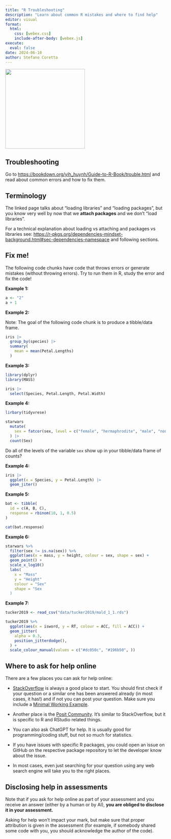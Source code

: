 ```yaml
---
title: "R Troubleshooting"
description: "Learn about common R mistakes and where to find help"
editor: visual
format: 
  html:
    css: [webex.css]
    include-after-body: [webex.js]
execute: 
  eval: false
date: 2024-06-10
author: Stefano Coretta
---
```


[![](/img/troubleshooting.png){fig-align="center" width="250"}](https://www.flaticon.com/free-icons/troubleshooting)

## Troubleshooting

Go to <https://bookdown.org/yih_huynh/Guide-to-R-Book/trouble.html> and read about common errors and how to fix them.

::: callout-warning
## Terminology

The linked page talks about "loading libraries" and "loading packages", but you know very well by now that we **attach packages** and we don't "load libraries".

For a technical explanation about loading vs attaching and packages vs libraries see: <https://r-pkgs.org/dependencies-mindset-background.html#sec-dependencies-namespace> and following sections.
:::

## Fix me!

The following code chunks have code that throws errors or generate mistakes (without throwing errors). Try to run them in R, study the error and fix the code!

**Example 1:**

```r
a <- "2"
a + 1
```

**Example 2:**

Note: The goal of the following code chunk is to produce a tibble/data frame.

```r
iris |>
  group_by(species) |>
  summary(
    mean = mean(Petal.Lengths)
  )
```

**Example 3:**

```r
library(dplyr)
library(MASS)

iris |> 
  select(Species, Petal.Length, Petal.Width)
```

**Example 4:**

```r
lirbary(tidyvrese)

starwars
  mutate(
    sex = fatcor(sex, level = c("female", "hermaphrodite", "male", "none"))
  ) |> 
  count(Sex)
```

Do all of the levels of the variable `sex` show up in your tibble/data frame of counts?

**Example 4:**

```r
iris |> 
  ggplot(x = Species, y = Petal.Length) |> 
  geom_jiter()
```

**Example 5:**

```r
bat <- tibble(
  id = c(A, B, C),
  response = rbinom(10, 1, 0.5)
)

cat(bat.response)
```

**Example 6:**

```r
starwars %>% 
  filter(sex != is.na(sex)) %>% 
  ggplot(aes(x = mass, y = height, colour = sex, shape = sex) +
  geom_point() +
  scale_x_log10()
  labs(
    x = "Mass"
    y = "Height"
    colour = "Sex"
    shape = "Sex
  )
```

**Example 7:**

```r
tucker2019 <- read_csv("data/tucker2019/mald_1_1.rds")

tucker2019 %>% 
  ggplot(aes(x = isword, y = RT, colour = ACC, fill = ACC)) +
  geom_jitter(
    alpha = 0.3,
    position_jitterdodge(),
  ) +
  scale_colour_manual(values = c("#dc050c", "#196b50", ))
```

## Where to ask for help online

There are a few places you can ask for help online:

-   [StackOverflow](https://stackoverflow.com) is always a good place to start. You should first check if your question or a similar one has been answered already (in most cases, it has!) and if not you can post your question. Make sure you include a [Minimal Working Example](https://stackoverflow.com/help/minimal-reproducible-example).

-   Another place is the [Posit Community](https://community.rstudio.com). It's similar to StackOverflow, but it is specific to R and RStudio related things.

-   You can also ask ChatGPT for help. It is usually good for programming/coding stuff, but not so much for statistics.

-   If you have issues with specific R packages, you could open an issue on GitHub on the respective package repository to let the developer know about the issue.

-   In most cases, even just searching for your question using any web search engine will take you to the right places.

::: callout-important
## Disclosing help in assessments

Note that if you ask for help online as part of your assessment and you receive an answer (either by a human or by AI), **you are obliged to disclose it in your assessment.**

Asking for help won't impact your mark, but make sure that proper attribution is given in the assessment (for example, if somebody shared some code with you, you should acknowledge the author of the code).
:::

